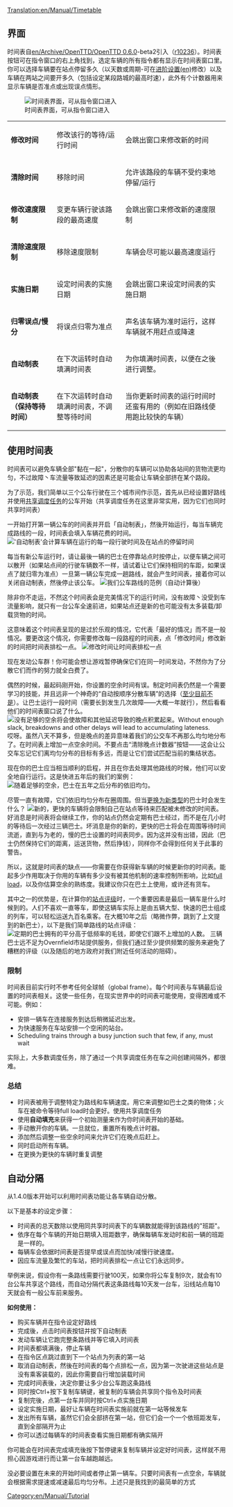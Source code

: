 [[Translation:en/Manual/Timetable]]

{{zh/翻译|origin=en/Manual/Timetable
|from=en
|to=zh
|Percentage=99
}}

== 界面 ==
时间表自[[en/Archive/OpenTTD/OpenTTD 0.6.0]]-beta2引入（[https://github.com/OpenTTD/OpenTTD/commit/cf0118ee63603132dc1d08d7f7e800b26e53fc97 r10236]）。时间表按钮可在指令窗口的右上角找到，选定车辆的所有指令都有显示在时间表窗口里。你可以选择车辆要在站点停留多久（以天数或周期-可在[[en/Archive/Manual/Settings/Advanced Settings/Interface#show-timetable-in-ticks-rather-than-days |进阶设置(en)]]修改）以及车辆在两站之间要开多久（包括设定某段路城的最高时速），此外有个计数器用来显示车辆是否准点或出现误点情形。

[[File:en/Manual/Orders-timetable.png|center|frame|时间表界面，可从指令窗口进入]]

{|
| '''修改时间'''
|修改该行的等待/运行时间
|会跳出窗口来修改新的时间
|-
| '''清除时间'''
|移除时间
|允许该路段的车辆不受约束地停留/运行
|-
| '''修改速度限制'''
|变更车辆行驶该路段的最高速度
|会跳出窗口来修改新的速度限制
|-
| '''清除速度限制'''
|移除速度限制
|车辆会尽可能以最高速度运行
|-
| '''实施日期'''
|设定时间表的实施日期
|会跳出窗口来设定时间表的实施日期
|-
| '''归零误点/慢分'''
|将误点归零为准点
|声名该车辆为准时运行，这样车辆就不用赶点或降速
|-
| '''自动制表'''
|在下次运转时自动填满时间表
|为你填满时间表，以便在之後进行调整。
|-
| '''自动制表（保持等待时间）'''
|在下次运转时自动填满时间表，不调整等待时间
|当你更新时间表的运行时间时还蛮有用的（例如在旧路线使用跑比较快的车辆）
|}
{{zh/警告|启用“自动制表”会清除之前的任何时间表。尽可能使用非破坏性的“自动制表”，它可以通过在点击“自动制表”时同时按下Ctrl键来启用。}}

== 使用时间表 ==
时间表可以避免车辆全部"黏在一起"，分散你的车辆可以协助各站间的货物流更均匀，不过故障丶车流量等致延迟的因素还是可能会让车辆全部挤在某个路段。

为了示范，我们简单以三个公车行驶在三个城市间作示范，首先从已经设置好路线并使用[[en/Manual/Orders#shared-orders|共享调度任务]]的公车开始（共享调度任务在这里非常实用，因为它们也同时共享时间表）

一开始打开第一辆公车的时间表并开启「自动制表」，然後开始运行，每当车辆完成路线的一段，时间表会填入车辆花费的时间。
[[File:en/Manual/Timetable-autofill.png|center|frame|'自动制表'会计算车辆在运行的每一段行驶时间及在站点的停留时间]] 

每当有新公车运行时，请让最後一辆的巴士在停靠站点时按停止，以便车辆之间可以散开（如果站点间的行驶车辆数不一样，请试着让它们保持相同的车距，如果误点了就归零为准点）一旦第一辆公车完成一趟路线，就会产生时间表，接着你可以关闭自动制表，然後停止该公车。
[[File:en/Manual/Timetable-autofilled.png|center|frame|我们公车路线的范例（自动计算後）]]

除非你不走运，不然这个时间表会是完美情况下的运行时间，没有故障丶没受到车流量影响，就只有一台公车全速前进，如果站点还是新的也可能没有太多装载/卸载货物的时间。

这意味着这个时间表呈现的是过於乐观的情况，它代表「最好的情况」而不是一般情况。要更改这个情况，你需要修改每一段路程的时间表，点「修改时间」修改新的时间把时间表排松一点。
[[File:en/Manual/Timetable-slack.png|center|frame|修改时间让时间表排松一点]]

现在发动公车群！你可能会想让游戏暂停确保它们在同一时间发动，不然你为了分散它们而作的努力就全白费了。

偶然的时候，最起码刚开始，你设置的空余时间有误。制定时间表仍然是一个需要学习的技能，并且远非一个神奇的“自动按顺序分散车辆”的选择（[http://bugs.openttd.org/task/1128 至少目前不是]）。让巴士运行一段时间（需要长到发生几次故障——大概一年就行），然后看看他们的时间表窗口说了什么。
[[File:en/Manual/Timetable-runninglate.png|center|frame|没有足够的空余将会使故障和其他延迟导致的晚点积累起来。Without enough slack, breakdowns and other delays will lead to accumulating lateness.]]
哎呀。虽然八天不算多，但是晚点的差异意味着我们的公交车不再那么均匀地分布了。在时间表上增加一点空余时间。不要点击“清除晚点计数器”按钮——这会让公交车忘记它们离均匀分布的目标有多远，而是让它们尝试匹配当前的集结状态。
{{en/Note|如果你的巴士从不晚点，而且似乎话费了许多时间在站台等待而不运输乘客，那么你可能添加了太多的空余时间。}}

现在你的巴士应当相当顺利的启程，并且在你去处理其他路线的时候，他们可以安全地自行运行。这是快进五年后的我们的案例：
[[File:en/Manual/Timetable-fiveyears.png|center|frame|随着足够的空余，巴士在五年之后分布的依旧均匀。]]

尽管一直有故障，它们依旧均匀分布在圈周围。但当[[en/Manual/Replace vehicles|更换为新类型]]的巴士时会发生什么？
[[File:en/Manual/Timetable-newbus.png|center|frame|新的，更快的车辆将会限制自己在站点等待来匹配被未修改的时间表。]]
好消息是时间表将会继续工作，你的站点仍然会定期有巴士经过，而不是在几小时的等待后一次经过三辆巴士。坏消息是你的新的，更快的巴士将会在周围等待时间流逝，直到与为老的，慢的巴士设置的时间表同步。因为这并没有出错，因此（巴士仍然保持它们的距离，运送货物，然后挣钱），同样你不会得到任何关于此事的警告。

所以，这就是时间表的缺点——你需要在你获得新车辆的时候更新你的时间表。能起多少作用取决于你用的车辆有多少没有被其他机制的速率控制所影响，比如[[en/Manual/Orders#full-load|full load]]，以及你估算空余的熟练度。我建议你只在巴士上使用，或许还有货车。

其中之一的优势是，在计算你的[[en/Manual/Game Mechanics/Main Page#station-rating|站点评级]]时，一个重要因素是最后一辆车是什么时候到的。人们不喜欢一直等车，即使这辆车实际上是由五辆大型、快速的巴士组成的列车，可以轻松运送九百名乘客。在大概10年之后（略微作弊，跳到了上文提到的新巴士），以下是我们简单路线的站点评级：
[[File:en/Manual/Timetable-ratings.png|center|frame|定期的巴士拥有的平分高于低频率的毛钱，即使它们跟不上增加的人数。]]
三辆巴士远不足为Overnfield市站提供服务，但我们通过至少提供频繁的服务来避免了糟糕的评级（以及随后的地方政府对我们附近任何活动的阻碍）。

=== 限制 ===
时间表目前实行时不参考任何全球帧（global frame）。每个时间表与车辆最后设置的时间表相关。这使一些任务，在现实世界中的时间表可能使用，变得困难或不可能。例如：
* 安排一辆车在连接服务到达后稍微延迟出发。
* 为快速服务在车站安排一个空闲的站台。
* Scheduling trains through a busy junction such that few, if any, must wait
实际上，大多数调度任务，除了通过一个共享调度任务在车之间创建间隔外，都很难。

=== 总结 ===
* 时间表被用于调整特定为路线和车辆速度。用它来调整如巴士之类的物体；火车在被命令等待full load时会更好。使用共享调度任务
* 使用'''自动填充'''来获得一个初始测量来作为你时间表开始的基础。
* 手动散开你的车辆。一旦就位，重置所有晚点计时器。
* 添加然后调整一些空余时间来允许它们在晚点后赶上。
* 同时启动所有车辆。
* 在更换为更快的车辆时重复调整

== 自动分隔 ==
从1.4.0版本开始可以利用时间表功能让各车辆自动分散。

以下是基本的设定步骤：
* 时间表的总天数除以使用同共享时间表下的车辆数就能得到该路线的"班距"。
* 依序在每个车辆的开始日期填入班距数字，确保每辆车发动时和前一辆的班距是一样的。
* 每辆车会依据时间表是否提早或误点而加快/减慢行驶速度。
* 因应车流量及繁忙的车站，把时间表排松一点让它们永远同步。

举例来说，假设你有一条路线需要行驶100天，如果你将公车复制9次，就会有10台公车共享这个路线，而自动分隔代表这条路线每10天发一台车，沿线站点每10天就会有一般公车前来服务。



'''如何使用：'''
* 购买车辆并在指令设定好路线
* 完成後，点击时间表按钮并按下自动制表
* 发动车辆让它跑完整条路线并等它填入时间表
* 时间表都填满後，停止车辆
* 在指令区点跳过直到下一个站点为列表的第一站
* 取消自动制表，然後在时间表的每个点排松一点，因为第一次驶进这些站点是没有乘客装载的，因此你需要自行增加装载时间
* 完成时间表後，决定你要让多少台公车跑这条路线
* 同时按Ctrl+按下复制车辆键，被复制的车辆会共享同个指令及时间表
* 复制完後，点第一台车并同时按Ctrl+点实施日期
* 设定实施日期，最好让车辆在时间表实施前就在第一站等候发车
* 发出所有车辆，虽然它们会全部挤在第一站，但它们会一个一个依班距发车，直到全部隔开为止
* 你可以透过每辆车的时间表查看实施日期都有确实隔开

你可能会在时间表完成填充後按下暂停键来复制车辆并设定好时间表，这样就不用担心因游戏进行而让第一台车越跑越远。

没必要设置在未来的开始时间或者停止第一辆车。只要时间表有一点空余，车辆就会根据需求提速或减速最后均匀分布。上述只是我找到的最简单的方式

 [[Category:en/Manual/Tutorial]]
